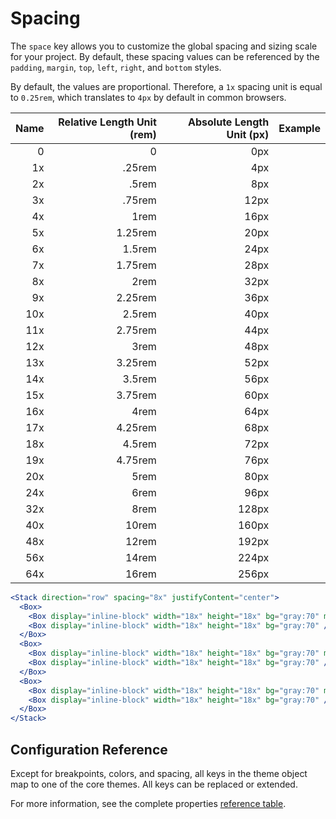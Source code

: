 
# Spacing

The `space` key allows you to customize the global spacing and sizing scale for your project. By default, these spacing values can be referenced by the `padding`, `margin`, `top`, `left`, `right`, and `bottom` styles.

<ThemeParser theme="space" />

By default, the values are proportional. Therefore, a `1x` spacing unit is equal to `0.25rem`, which translates to `4px` by default in common browsers.

| Name | Relative Length Unit (rem) | Absolute Length Unit (px) | Example |
| ---: | -------------------------: | ------------------------: | :------ |
| 0   | 0       | 0px   | <Box bg="teal:50" h="4x" w={0}/>   |
| 1x  | .25rem  | 4px   | <Box bg="teal:50" h="4x" w="1x"/>  |
| 2x  | .5rem   | 8px   | <Box bg="teal:50" h="4x" w="2x"/>  |
| 3x  | .75rem  | 12px  | <Box bg="teal:50" h="4x" w="3x"/>  |
| 4x  | 1rem    | 16px  | <Box bg="teal:50" h="4x" w="4x"/>  |
| 5x  | 1.25rem | 20px  | <Box bg="teal:50" h="4x" w="5x"/>  |
| 6x  | 1.5rem  | 24px  | <Box bg="teal:50" h="4x" w="6x"/>  |
| 7x  | 1.75rem | 28px  | <Box bg="teal:50" h="4x" w="7x"/>  |
| 8x  | 2rem    | 32px  | <Box bg="teal:50" h="4x" w="8x"/>  |
| 9x  | 2.25rem | 36px  | <Box bg="teal:50" h="4x" w="9x"/>  |
| 10x | 2.5rem  | 40px  | <Box bg="teal:50" h="4x" w="10x"/> |
| 11x | 2.75rem | 44px  | <Box bg="teal:50" h="4x" w="11x"/> |
| 12x | 3rem    | 48px  | <Box bg="teal:50" h="4x" w="12x"/> |
| 13x | 3.25rem | 52px  | <Box bg="teal:50" h="4x" w="13x"/> |
| 14x | 3.5rem  | 56px  | <Box bg="teal:50" h="4x" w="14x"/> |
| 15x | 3.75rem | 60px  | <Box bg="teal:50" h="4x" w="15x"/> |
| 16x | 4rem    | 64px  | <Box bg="teal:50" h="4x" w="16x"/> |
| 17x | 4.25rem | 68px  | <Box bg="teal:50" h="4x" w="17x"/> |
| 18x | 4.5rem  | 72px  | <Box bg="teal:50" h="4x" w="18x"/> |
| 19x | 4.75rem | 76px  | <Box bg="teal:50" h="4x" w="19x"/> |
| 20x | 5rem    | 80px  | <Box bg="teal:50" h="4x" w="20x"/> |
| 24x | 6rem    | 96px  | <Box bg="teal:50" h="4x" w="24x"/> |
| 32x | 8rem    | 128px | <Box bg="teal:50" h="4x" w="32x"/> |
| 40x | 10rem   | 160px | <Box bg="teal:50" h="4x" w="40x"/> |
| 48x | 12rem   | 192px | <Box bg="teal:50" h="4x" w="48x"/> |
| 56x | 14rem   | 224px | <Box bg="teal:50" h="4x" w="56x"/> |
| 64x | 16rem   | 256px | <Box bg="teal:50" h="4x" w="64x"/> |

```jsx
<Stack direction="row" spacing="8x" justifyContent="center">
  <Box>
    <Box display="inline-block" width="18x" height="18x" bg="gray:70" mr="1x" />
    <Box display="inline-block" width="18x" height="18x" bg="gray:70" />
  </Box>
  <Box>
    <Box display="inline-block" width="18x" height="18x" bg="gray:70" mr="2x" />
    <Box display="inline-block" width="18x" height="18x" bg="gray:70" />
  </Box>
  <Box>
    <Box display="inline-block" width="18x" height="18x" bg="gray:70" mr="3x" />
    <Box display="inline-block" width="18x" height="18x" bg="gray:70" />
  </Box>
</Stack>
```

## Configuration Reference

Except for breakpoints, colors, and spacing, all keys in the theme object map to one of the core themes. All keys can be replaced or extended.

For more information, see the complete properties <a href="https://styled-system.com/table" target="_blank">reference table</a>.
